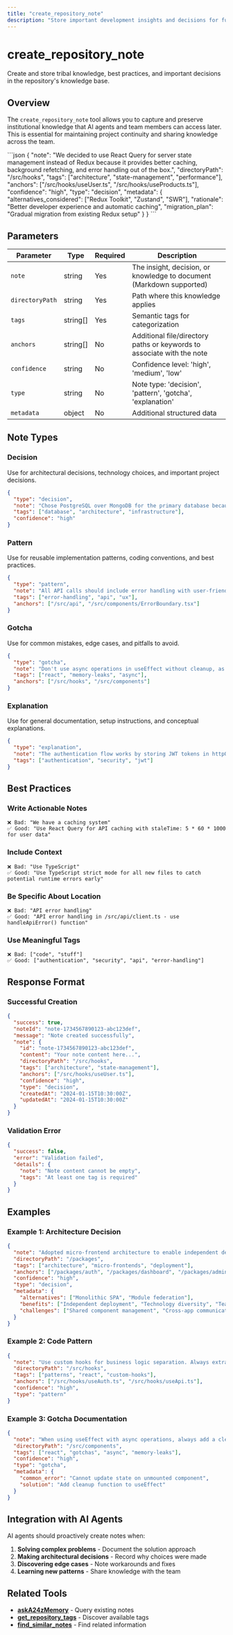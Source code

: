 ```yaml
---
title: "create_repository_note"
description: "Store important development insights and decisions for future reference"
---
```


# create_repository_note

Create and store tribal knowledge, best practices, and important decisions in the repository's knowledge base.

## Overview

The `create_repository_note` tool allows you to capture and preserve institutional knowledge that AI agents and team members can access later. This is essential for maintaining project continuity and sharing knowledge across the team.

<RequestExample>
```json
{
  "note": "We decided to use React Query for server state management instead of Redux because it provides better caching, background refetching, and error handling out of the box.",
  "directoryPath": "/src/hooks",
  "tags": ["architecture", "state-management", "performance"],
  "anchors": ["/src/hooks/useUser.ts", "/src/hooks/useProducts.ts"],
  "confidence": "high",
  "type": "decision",
  "metadata": {
    "alternatives_considered": ["Redux Toolkit", "Zustand", "SWR"],
    "rationale": "Better developer experience and automatic caching",
    "migration_plan": "Gradual migration from existing Redux setup"
  }
}
```
</RequestExample>

## Parameters

| Parameter | Type | Required | Description |
|-----------|------|----------|-------------|
| `note` | string | Yes | The insight, decision, or knowledge to document (Markdown supported) |
| `directoryPath` | string | Yes | Path where this knowledge applies |
| `tags` | string[] | Yes | Semantic tags for categorization |
| `anchors` | string[] | No | Additional file/directory paths or keywords to associate with the note |
| `confidence` | string | No | Confidence level: 'high', 'medium', 'low' |
| `type` | string | No | Note type: 'decision', 'pattern', 'gotcha', 'explanation' |
| `metadata` | object | No | Additional structured data |

## Note Types

### Decision
Use for architectural decisions, technology choices, and important project decisions.

```json
{
  "type": "decision",
  "note": "Chose PostgreSQL over MongoDB for the primary database because our data has complex relationships and requires ACID compliance.",
  "tags": ["database", "architecture", "infrastructure"],
  "confidence": "high"
}
```

### Pattern
Use for reusable implementation patterns, coding conventions, and best practices.

```json
{
  "type": "pattern",
  "note": "All API calls should include error handling with user-friendly messages and fallback states.",
  "tags": ["error-handling", "api", "ux"],
  "anchors": ["/src/api", "/src/components/ErrorBoundary.tsx"]
}
```

### Gotcha
Use for common mistakes, edge cases, and pitfalls to avoid.

```json
{
  "type": "gotcha",
  "note": "Don't use async operations in useEffect without cleanup, as it can cause memory leaks when component unmounts.",
  "tags": ["react", "memory-leaks", "async"],
  "anchors": ["/src/hooks", "/src/components"]
}
```

### Explanation
Use for general documentation, setup instructions, and conceptual explanations.

```json
{
  "type": "explanation",
  "note": "The authentication flow works by storing JWT tokens in httpOnly cookies and using refresh tokens for session management.",
  "tags": ["authentication", "security", "jwt"]
}
```

## Best Practices

### Write Actionable Notes
```
❌ Bad: "We have a caching system"
✅ Good: "Use React Query for API caching with staleTime: 5 * 60 * 1000 for user data"
```

### Include Context
```
❌ Bad: "Use TypeScript"
✅ Good: "Use TypeScript strict mode for all new files to catch potential runtime errors early"
```

### Be Specific About Location
```
❌ Bad: "API error handling"
✅ Good: "API error handling in /src/api/client.ts - use handleApiError() function"
```

### Use Meaningful Tags
```
❌ Bad: ["code", "stuff"]
✅ Good: ["authentication", "security", "api", "error-handling"]
```

## Response Format

### Successful Creation
```json
{
  "success": true,
  "noteId": "note-1734567890123-abc123def",
  "message": "Note created successfully",
  "note": {
    "id": "note-1734567890123-abc123def",
    "content": "Your note content here...",
    "directoryPath": "/src/hooks",
    "tags": ["architecture", "state-management"],
    "anchors": ["/src/hooks/useUser.ts"],
    "confidence": "high",
    "type": "decision",
    "createdAt": "2024-01-15T10:30:00Z",
    "updatedAt": "2024-01-15T10:30:00Z"
  }
}
```

### Validation Error
```json
{
  "success": false,
  "error": "Validation failed",
  "details": {
    "note": "Note content cannot be empty",
    "tags": "At least one tag is required"
  }
}
```

## Examples

### Example 1: Architecture Decision
```json
{
  "note": "Adopted micro-frontend architecture to enable independent deployment of different business domains. Each micro-frontend owns its own routing, state, and build process.",
  "directoryPath": "/packages",
  "tags": ["architecture", "micro-frontends", "deployment"],
  "anchors": ["/packages/auth", "/packages/dashboard", "/packages/admin"],
  "confidence": "high",
  "type": "decision",
  "metadata": {
    "alternatives": ["Monolithic SPA", "Module federation"],
    "benefits": ["Independent deployment", "Technology diversity", "Team autonomy"],
    "challenges": ["Shared component management", "Cross-app communication"]
  }
}
```

### Example 2: Code Pattern
```json
{
  "note": "Use custom hooks for business logic separation. Always extract complex stateful logic from components into custom hooks following the pattern: use[Feature].ts",
  "directoryPath": "/src/hooks",
  "tags": ["patterns", "react", "custom-hooks"],
  "anchors": ["/src/hooks/useAuth.ts", "/src/hooks/useApi.ts"],
  "confidence": "high",
  "type": "pattern"
}
```

### Example 3: Gotcha Documentation
```json
{
  "note": "When using useEffect with async operations, always add a cleanup function to prevent state updates on unmounted components. Use the abort controller pattern for cancellable requests.",
  "directoryPath": "/src/components",
  "tags": ["react", "gotchas", "async", "memory-leaks"],
  "confidence": "high",
  "type": "gotcha",
  "metadata": {
    "common_error": "Cannot update state on unmounted component",
    "solution": "Add cleanup function to useEffect"
  }
}
```

## Integration with AI Agents

AI agents should proactively create notes when:

1. **Solving complex problems** - Document the solution approach
2. **Making architectural decisions** - Record why choices were made
3. **Discovering edge cases** - Note workarounds and fixes
4. **Learning new patterns** - Share knowledge with the team

## Related Tools

- **[askA24zMemory](/api/askA24zMemory)** - Query existing notes
- **[get_repository_tags](/api/get-repository-tags)** - Discover available tags
- **[find_similar_notes](/api/find-similar-notes)** - Find related information
